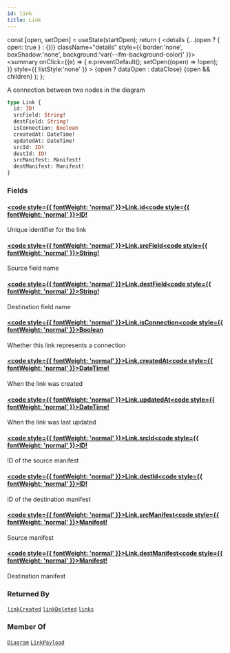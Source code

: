 ```yaml
---
id: link
title: Link
---
```









  const [open, setOpen] = useState(startOpen);
  return (
    <details {...(open ? { open: true } : {})} className="details" style={{ border:'none', boxShadow:'none', background:'var(--ifm-background-color)' }}>
      <summary
        onClick={(e) => {
          e.preventDefault();
          setOpen((open) => !open);
        }}
        style={{ listStyle:'none' }}
      >
      {open ? dataOpen : dataClose}
      </summary>
      {open && children}
    </details>
  );
};








A connection between two nodes in the diagram


```graphql
type Link {
  id: ID!
  srcField: String!
  destField: String!
  isConnection: Boolean
  createdAt: DateTime!
  updatedAt: DateTime!
  srcId: ID!
  destId: ID!
  srcManifest: Manifest!
  destManifest: Manifest!
}
```




### Fields

#### [<code style={{ fontWeight: 'normal' }}>Link.<b>id</b></code>](#)<Bullet />[<code style={{ fontWeight: 'normal' }}><b>ID!</b></code>](/swapi/types/scalars/id.mdx) <Badge class="badge badge--secondary badge--non_null" text="non-null"/> <Badge class="badge badge--secondary " text="scalar"/> 
Unique identifier for the link


#### [<code style={{ fontWeight: 'normal' }}>Link.<b>srcField</b></code>](#)<Bullet />[<code style={{ fontWeight: 'normal' }}><b>String!</b></code>](/swapi/types/scalars/string.mdx) <Badge class="badge badge--secondary badge--non_null" text="non-null"/> <Badge class="badge badge--secondary " text="scalar"/> 
Source field name


#### [<code style={{ fontWeight: 'normal' }}>Link.<b>destField</b></code>](#)<Bullet />[<code style={{ fontWeight: 'normal' }}><b>String!</b></code>](/swapi/types/scalars/string.mdx) <Badge class="badge badge--secondary badge--non_null" text="non-null"/> <Badge class="badge badge--secondary " text="scalar"/> 
Destination field name


#### [<code style={{ fontWeight: 'normal' }}>Link.<b>isConnection</b></code>](#)<Bullet />[<code style={{ fontWeight: 'normal' }}><b>Boolean</b></code>](/swapi/types/scalars/boolean.mdx) <Badge class="badge badge--secondary " text="scalar"/> 
Whether this link represents a connection


#### [<code style={{ fontWeight: 'normal' }}>Link.<b>createdAt</b></code>](#)<Bullet />[<code style={{ fontWeight: 'normal' }}><b>DateTime!</b></code>](/swapi/types/scalars/date-time.mdx) <Badge class="badge badge--secondary badge--non_null" text="non-null"/> <Badge class="badge badge--secondary " text="scalar"/> 
When the link was created


#### [<code style={{ fontWeight: 'normal' }}>Link.<b>updatedAt</b></code>](#)<Bullet />[<code style={{ fontWeight: 'normal' }}><b>DateTime!</b></code>](/swapi/types/scalars/date-time.mdx) <Badge class="badge badge--secondary badge--non_null" text="non-null"/> <Badge class="badge badge--secondary " text="scalar"/> 
When the link was last updated


#### [<code style={{ fontWeight: 'normal' }}>Link.<b>srcId</b></code>](#)<Bullet />[<code style={{ fontWeight: 'normal' }}><b>ID!</b></code>](/swapi/types/scalars/id.mdx) <Badge class="badge badge--secondary badge--non_null" text="non-null"/> <Badge class="badge badge--secondary " text="scalar"/> 
ID of the source manifest


#### [<code style={{ fontWeight: 'normal' }}>Link.<b>destId</b></code>](#)<Bullet />[<code style={{ fontWeight: 'normal' }}><b>ID!</b></code>](/swapi/types/scalars/id.mdx) <Badge class="badge badge--secondary badge--non_null" text="non-null"/> <Badge class="badge badge--secondary " text="scalar"/> 
ID of the destination manifest


#### [<code style={{ fontWeight: 'normal' }}>Link.<b>srcManifest</b></code>](#)<Bullet />[<code style={{ fontWeight: 'normal' }}><b>Manifest!</b></code>](/swapi/types/objects/manifest.mdx) <Badge class="badge badge--secondary badge--non_null" text="non-null"/> <Badge class="badge badge--secondary " text="object"/> 
Source manifest


#### [<code style={{ fontWeight: 'normal' }}>Link.<b>destManifest</b></code>](#)<Bullet />[<code style={{ fontWeight: 'normal' }}><b>Manifest!</b></code>](/swapi/types/objects/manifest.mdx) <Badge class="badge badge--secondary badge--non_null" text="non-null"/> <Badge class="badge badge--secondary " text="object"/> 
Destination manifest






### Returned By

[`linkCreated`](/swapi/operations/subscriptions/link-created.mdx)  <Badge class="badge badge--secondary badge--relation" text="subscription"/><Bullet />[`linkDeleted`](/swapi/operations/subscriptions/link-deleted.mdx)  <Badge class="badge badge--secondary badge--relation" text="subscription"/><Bullet />[`links`](/swapi/operations/queries/links.mdx)  <Badge class="badge badge--secondary badge--relation" text="query"/>

### Member Of

[`Diagram`](/swapi/types/objects/diagram.mdx)  <Badge class="badge badge--secondary badge--relation" text="object"/><Bullet />[`LinkPayload`](/swapi/types/objects/link-payload.mdx)  <Badge class="badge badge--secondary badge--relation" text="object"/>